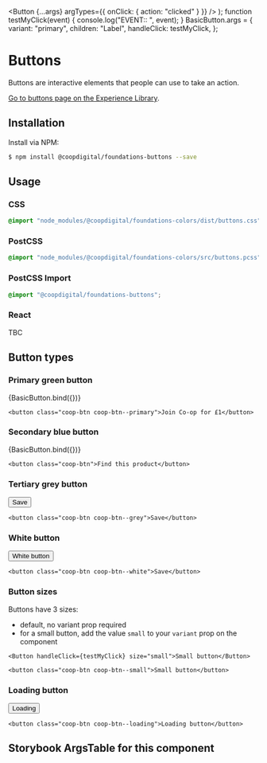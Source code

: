 
  <Button {...args} argTypes={{ onClick: { action: "clicked" } }} />
);
function testMyClick(event) {
  console.log("EVENT:: ", event);
}
BasicButton.args = {
  variant: "primary",
  children: "Label",
  handleClick: testMyClick,
};

<Meta title="Elements/Button" component={Button} />

# Buttons

Buttons are interactive elements that people can use to take an action.

[Go to buttons page on the Experience Library](https://pioneer-design-system.herokuapp.com/elements/buttons.html).

## Installation
Install via NPM:
```bash
$ npm install @coopdigital/foundations-buttons --save
```

## Usage

### CSS
```css
@import "node_modules/@coopdigital/foundations-colors/dist/buttons.css";
```

### PostCSS
```css
@import "node_modules/@coopdigital/foundations-colors/src/buttons.pcss";
```

### PostCSS Import
```css
@import "@coopdigital/foundations-buttons";
```

### React
TBC

## Button types

### Primary green button
<Canvas>
  <Story
    name="Base/Button primary"
    args={{
      variant: "primary",
      children: "Join Co-op for £1", 
    }}
  >
    {BasicButton.bind({})}
  </Story>
</Canvas>

```
<button class="coop-btn coop-btn--primary">Join Co-op for £1</button>
```

### Secondary blue button
<Canvas>
  <Story
    name="Base/Button"
    args={{
      children: "Find this product",
      handleClick: testMyClick,
    }}
  >
    {BasicButton.bind({})}
  </Story>
</Canvas>

```
<button class="coop-btn">Find this product</button>
```

### Tertiary grey button
<Canvas>
  <Button variant="grey coop-btn--grey">Save</Button>
</Canvas>

```
<button class="coop-btn coop-btn--grey">Save</button>
```

### White button

<Canvas>
  <div style={{ background: "#812373", display: "block", padding: "1rem" }} >
      <Button variant="white">White button</Button>
  </div>
</Canvas>

```
<button class="coop-btn coop-btn--white">Save</button>
```

### Button sizes

Buttons have 3 sizes:

- default, no variant prop required
- for a small button, add the value `small` to your `variant` prop on the component

<Canvas>
  <Story
    name="Base/Buttons sizes"
    args={{
      children: "Label",
      handleClick: testMyClick,
    }}
  >
    
    <Button handleClick={testMyClick} size="small">Small button</Button>
  </Story>
</Canvas>

```
<button class="coop-btn coop-btn--small">Small button</button>
```

### Loading button
<Canvas>
  <Button isLoading>Loading</Button>
</Canvas>

```
<button class="coop-btn coop-btn--loading">Loading button</button>
```

## Storybook ArgsTable for this component

<ArgsTable of={Button} />
